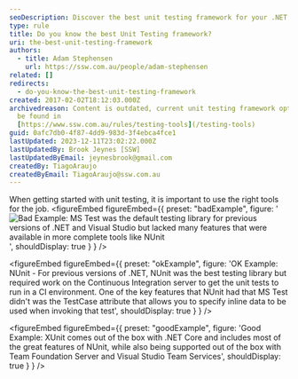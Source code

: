 ```yaml
---
seoDescription: Discover the best unit testing framework for your .NET project and streamline your testing process with XUnit, a popular choice among developers.
type: rule
title: Do you know the best Unit Testing framework?
uri: the-best-unit-testing-framework
authors:
  - title: Adam Stephensen
    url: https://ssw.com.au/people/adam-stephensen
related: []
redirects:
  - do-you-know-the-best-unit-testing-framework
created: 2017-02-02T18:12:03.000Z
archivedreason: Content is outdated, current unit testing framework options can
  be found in
  [https://www.ssw.com.au/rules/testing-tools](/testing-tools)
guid: 0afc7db0-4f87-4dd9-983d-3f4ebca4fce1
lastUpdated: 2023-12-11T23:02:22.000Z
lastUpdatedBy: Brook Jeynes [SSW]
lastUpdatedByEmail: jeynesbrook@gmail.com
createdBy: TiagoAraujo
createdByEmail: TiagoAraujo@ssw.com.au
---
```


When getting started with unit testing, it is important to use the right tools for the job.
<figureEmbed figureEmbed={{
  preset: "badExample",
  figure: '![Bad Example: MS Test was the default testing library for previous versions of .NET and Visual Studio but lacked many features that were available in more complete tools like NUnit](/uploads/rules/the-best-unit-testing-framework/bestunittest-bad1.png)',
  shouldDisplay: true
} } />


<figureEmbed figureEmbed={{
  preset: "okExample",
  figure: 'OK Example: NUnit - For previous versions of .NET, NUnit was the best testing library but required work on the Continuous Integration server to get the unit tests to run in a CI environment. One of the key features that NUnit had that MS Test didn\'t was the TestCase attribute that allows you to specify inline data to be used when invoking that test',
  shouldDisplay: true
} } />


<figureEmbed figureEmbed={{
  preset: "goodExample",
  figure: 'Good Example: XUnit comes out of the box with .NET Core and includes most of the great features of NUnit, while also being supported out of the box with Team Foundation Server and Visual Studio Team Services',
  shouldDisplay: true
} } />
